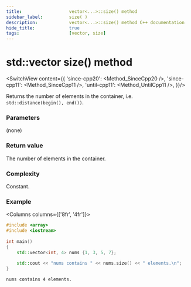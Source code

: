 ```yaml
---
title:					vector<...>::size() method
sidebar_label:			size( )
description:			vector<...>::size() method C++ documentation
hide_title:				true
tags:					[vector, size]
---
```



<!----------------- Codes ---------------------->

<!-- size() -->

# std::vector size() method

<SwitchView content={{
        'since-cpp20': <Method_SinceCpp20 />,
        'since-cpp11': <Method_SinceCpp11 />,
        'until-cpp11': <Method_UntilCpp11 />,
    }}/>


Returns the number of elements in the container, i.e. `std::distance(begin(), end())`.

### Parameters

(none)

### Return value

The number of elements in the container.

### Complexity

Constant.

### Example

<Columns columns={['8fr', '4fr']}>
<div>

```cpp title='Main.cpp' showLineNumbers
#include <array>
#include <iostream>
 
int main()
{ 
    std::vector<int, 4> nums {1, 3, 5, 7};
 
    std::cout << "nums contains " << nums.size() << " elements.\n";
}
```

</div>
<div>

```plaintext title="Output"
nums contains 4 elements.
```

</div>
</Columns>
